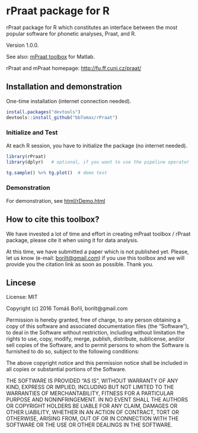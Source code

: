# rPraat package for R

rPraat package for R which constitutes an interface between the most popular software for phonetic analyses, Praat, and R.

Version 1.0.0.

See also: [mPraat toolbox](https://github.com/bbTomas/mPraat) for Matlab.

rPraat and mPraat homepage: [http://fu.ff.cuni.cz/praat/](http://fu.ff.cuni.cz/praat/)

## Installation and demonstration

One-time installation (internet connection needed). 

```r
install.packages("devtools")
devtools::install_github("bbTomas/rPraat")
```

### Initialize and Test

At each R session, you have to initialize the package (no internet needed).

```r
library(rPraat)
library(dplyr)   # optional, if you want to use the pipeline operator `%>%`.

tg.sample() %>% tg.plot()  # demo test
```

### Demonstration

For demonstration, see [html/rDemo.html](http://htmlpreview.github.com/?https://github.com/bbTomas/rPraat/blob/master/html/rDemo.html)

## How to cite this toolbox?
We have invested a lot of time and effort in creating mPraat toolbox / rPraat package, please cite it when using it for data analysis.

At this time, we have submitted a paper which is not published yet. Please, let us know (e-mail: <borilt@gmail.com>) if you use this toolbox and we will provide you the citation link as soon as possible. Thank you.

## Lincese

License: MIT

Copyright (c) 2016 Tomáš Bořil, borilt@gmail.com


Permission is hereby granted, free of charge, to any person obtaining a copy of this software and associated documentation files (the "Software"), to deal in the Software without restriction, including without limitation the rights to use, copy, modify, merge, publish, distribute, sublicense, and/or sell copies of the Software, and to permit persons to whom the Software is furnished to do so, subject to the following conditions:

The above copyright notice and this permission notice shall be included in all copies or substantial portions of the Software.

THE SOFTWARE IS PROVIDED "AS IS", WITHOUT WARRANTY OF ANY KIND, EXPRESS OR IMPLIED, INCLUDING BUT NOT LIMITED TO THE WARRANTIES OF MERCHANTABILITY, FITNESS FOR A PARTICULAR PURPOSE AND NONINFRINGEMENT. IN NO EVENT SHALL THE AUTHORS OR COPYRIGHT HOLDERS BE LIABLE FOR ANY CLAIM, DAMAGES OR OTHER LIABILITY, WHETHER IN AN ACTION OF CONTRACT, TORT OR OTHERWISE, ARISING FROM, OUT OF OR IN CONNECTION WITH THE SOFTWARE OR THE USE OR OTHER DEALINGS IN THE SOFTWARE.
